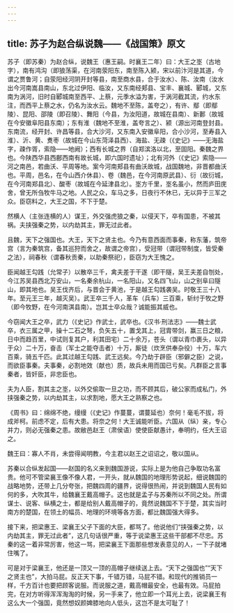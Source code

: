 ```yaml
---
---
---
```

title: 苏子为赵合纵说魏——《战国策》原文
---




苏子（即苏秦）为赵合纵，说魏王（惠王嗣。时襄王二年）曰：大王之埊（古地字），南有鸿沟（即狼荡渠，在河南荥阳东，南至陈入颍，宋以前汴河是其道，今谓之贾鲁河；自荥阳经河阴开封等县，南至商水县，合于汝水）、陈、汝南（汝水出今河南嵩县南山，东北过伊阳、临汝，又东南经郏县、宝丰、襄城、郾城，又东南为涡河，旧时自郾城南至西平、上蔡，元季水溢为害，于涡河截其流，约水东注，而西平上蔡之水，仍名为汝水云。魏地不至陈，盖夸之），有许、鄢（即鄢陵）、昆阳、邵陵（即召陵）、舞阳（今县，为汝阳道，故城在县南）、新郪（故城在今安徽阜阳县东南）；东有淮（魏地不至淮，盖夸言之）、颍（源出河南登封县。东南流，经开封、许昌等县，合大沙河，又东南入安徽阜阳，合小沙河，至寿县入淮）、沂、黄、煑枣（故城在今山东菏泽县西）、海盐、无疎（《史记》——无海盐字，疎作胥，索隐——地阙）；西有长城之界（自郑滨洛以北，至固阳。秦魏之界也。今陕西华县西鄜西南有故长城，即六国时遗址）；北有河外（《史记》索隐——河之南邑，若曲沃、平周等地。案今河南郏县有曲沃故城，战国魏地，非晋都曲沃也。平周，邑名，在今山西介休县）、卷（魏邑，在今河南原武县）、衍（故衍城，在今河南郑县北）、酸枣（故城在今延津县北）。埊方千里，埊名虽小，然而庐田庑舍，曾无所刍牧牛马之地。人民之众，车马之多，日夜行不休已，无以异于三军之众。臣窃料之，大王之国，不下于楚。

然横人（主张连横的人）谋王，外交强虎狼之秦，以侵天下，卒有国患，不被其祸。夫挟强秦之势，以内劫其主，罪无过此者。

且魏，天下之强国也。大王，天下之贤主也。今乃有意西面而事秦，称东藩，筑帝宫（言为秦筑宫，备其巡狩而舍之，故谓之帝宫），受冠带（谓冠带制度，皆受秦之法），祠春秋（谓春秋贡秦，以助秦祭祀），臣窃为大王愧之。

臣闻越王勾践（允常子）以散卒三千，禽夫差于干遂（即干隧，吴王夫差自刎处，今江苏吴县西北万安山，一名秦余杭山，一名阳山，又名四飞山，山之别阜曰隧山，即其地也。吴王伐齐后，与晋会于黄池，于是越王勾践袭吴。时敬王三十八年。至元王三年，越灭吴）。武王卒三千人，革车（兵车）三百乘，斩纣于牧之野（即今牧野，在今河南淇县南）。岂其士卒众哉？诚能振其威也。

今窃闻大王之卒，武力（《史记》作武士，武卒也。《汉书·刑法志》——魏士武卒，衣三属之甲，操十二石之弩，负矢五十，置戈其上，冠胄带剑，赢三日之粮，日中而趋百里，中试则复其户，利其田宅）二十余万，苍头（谓以青巾裹头，以异于众）二十万，奋击（军士之能夺击者）十万，厮徒（炊烹供奉杂役）十万，车六百乘，骑五千匹。此其过越王勾践、武王远矣。今乃劫于辟臣（邪僻之臣）之说，而欲臣事秦。夫事秦，必割地效（献也）质，故兵未用而国已亏矣。凡群臣之言事秦者，皆奸臣，非忠臣也。

夫为人臣，割其主之埊，以外交偷取一旦之功，而不顾其后，破公家而成私门，外挟强秦之势，以内劫其主，以求割地，愿大王之熟察之也。

《周书》曰：绵绵不绝，缦缦（《史记》作蔓蔓，谓蔓延也）奈何！毫毛不拔，将成斧柯。前虑不定，后有大患。将奈之何！大王诚能听臣。六国从（纵）亲，专心并力，则必无强秦之患。故敝邑赵王（肃侯语）使使臣献愚计，奉明约，任大王诏之。

魏王曰：寡人不肖，未尝得闻明教，今主君以赵王之诏诏之，敬以国从。

苏秦以合纵发起国——赵国的名义来到魏国游说，实际上是为他自己争取功名富贵。他可不管梁襄王像不像人君，一开头，就从魏国的地理形势说起，细说魏国的战略地势，还带上几分夸张，把魏四周的疆界，说得很热闹，并说到魏国人民有如何的多，大吹其牛，给魏襄王戴高帽子。这也就是孟子与苏秦所以不同之处。所谓谋士、说客、纵横之士，都是给别人戴高帽子的，竟然说魏国不下于楚，其实当时南方的楚国，在领土的幅员、地理的环境等各方面，都比魏国强大得多。

接下来，把梁惠王、梁襄王父子下面的大臣，都骂了。他说他们“挟强秦之势，以内劫其主，罪无过此者”，这几句话很严重，等于说梁惠王这些干部都不尽忠。苏秦的这一着非常厉害，他这一骂，把梁襄王下面那些想发表意见的人，一下子就堵住嘴了。

可是对于梁襄王，他还是一顶又一顶的高帽子继续送上去。“天下之强国也”“天下之贤主也”，大拍马屁。反正天下事，千错万错，马屁不错。和现代的推销员一样，千方百计也要把顾客说服。而说服之道，戴高帽最安全，也最有效。马屁拍完，在对方听得浑浑淘淘的时候，另一手来了，他立即一个耳光上去，说梁襄王有这么大一个强国，竟然想奴颜婢膝地向人低头，这岂不是太可耻了！